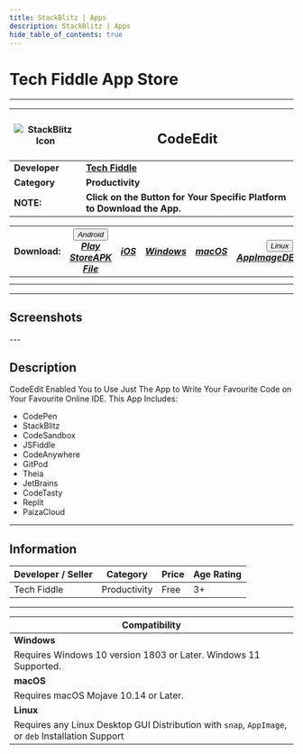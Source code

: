 ```yaml
---
title: StackBlitz | Apps
description: StackBlitz | Apps
hide_table_of_contents: true
---
```


# Tech Fiddle App Store

---

| ![StackBlitz Icon](https://cdn.jsdelivr.net/gh/Comp-Labs/cdn/img/apps/applestore.webp) | <h2>CodeEdit</h2>                                                       |
| --------------------------------------------- | ----------------------------------------------------------------------- |
| **Developer**                                 | [**Tech Fiddle**](https://complabs.in/apps)                             |
| **Category**                                  | **Productivity**                                                        |
| **NOTE:**                                     | **Click on the Button for Your Specific Platform to Download the App.** |

| **Download:** | <div class="dropdown "><button class=" button button--primary"><i class="fa-brands fa-android" /> Android <i class="fa-solid fa-caret-down" /></button><div class=" dropdown-content"><a class="" href="#">Play Store</a><a class="" href="#">APK File</a></div></div> | <a href="#" target="_blank" rel="noopener noreferrer" class="button button--primary "><i class="fa-brands fa-app-store-ios" /> iOS</a> | <a href="#" target="_blank" rel="noopener noreferrer" class="button button--primary"><i class="fa-brands fa-windows" /> Windows</a> | <a href="#" target="_blank" rel="noopener noreferrer" class="button button--primary"><i class="fa-brands fa-apple" /> macOS</a> | <div class="dropdown"><button class="button button--primary"><i class="fa-brands fa-linux" /> Linux <i class="fa-solid fa-caret-down" /></button><div class="dropdown-content"><a href="#">AppImage</a><a href="#">DEB</a><a href="#">Snap</a></div></div> |
| :-----------: | :------------------------------------------------------------------------------------------------------------------------------------------------------------------------------------------------------------------------------------------------------------------------: | :--------------------------------------------------------------------------------------------------------------------------------------: | :-----------------------------------------------------------------------------------------------------------------------------------: | :-------------------------------------------------------------------------------------------------------------------------------: | :------------------------------------------------------------------------------------------------------------------------------------------------------------------------------------------------------------------------------------------------------------: |
|               |                                                                                                                                                                                                                                                                            |                                                                                                                                          |                                                                                                                                       |                                                                                                                                   |                                                                                                                                                                                                                                                                |
|               |                                                                                                                                                                                                                                                                            |                                                                                                                                          |                                                                                                                                       |                                                                                                                                   |                                                                                                                                                                                                                                                                |

---

## Screenshots

<Tabs className="unique-tabs">
  <TabItem value="Android">
    <ShowcaseCarousel
      aspectRatio={6000 / 4000}
      sites={[
        {
          name: "Android Screenshot 1",
          image: "https://cdn.jsdelivr.net/gh/Comp-Labs/cdn/img/default.jpg",
          url: "",
        },
        {
          name: "Android Screenshot 2",
          image: "https://cdn.jsdelivr.net/gh/Comp-Labs/cdn/img/default.jpg",
          url: "",
        },
        {
          name: "Android Screenshot 3",
          image: "https://cdn.jsdelivr.net/gh/Comp-Labs/cdn/img/default.jpg",
          url: "",
        },
      ]}
    />
  </TabItem>
  <TabItem value="Windows">
    <ShowcaseCarousel
      aspectRatio={6000 / 4000}
      sites={[
        {
          name: "Windows Screenshot 1",
          image:
            "https://cdn.jsdelivr.net/gh/Comp-Labs/cdn/img/default.jpg",
          url: "",
        },
        {
          name: "Windows Screenshot 2",
          image:
            "https://cdn.jsdelivr.net/gh/Comp-Labs/cdn/img/default.jpg",
          url: "",
        },
        {
          name: "Windows Screenshot 3",
          image:
            "https://cdn.jsdelivr.net/gh/Comp-Labs/cdn/img/default.jpg",
          url: "",
        },
      ]}
    />
  </TabItem>
  <TabItem value="Linux">
    <ShowcaseCarousel
      aspectRatio={6000 / 4000}
      sites={[
        {
          name: "Linux Screenshot 1",
          image:
            "https://cdn.jsdelivr.net/gh/Comp-Labs/cdn/img/default.jpg",
          url: "",
        },
        {
          name: "Linux Screenshot 2",
          image:
            "https://cdn.jsdelivr.net/gh/Comp-Labs/cdn/img/default.jpg",
          url: "",
        },
        {
          name: "Linux Screenshot 3",
          image:
            "https://cdn.jsdelivr.net/gh/Comp-Labs/cdn/img/default.jpg",
          url: "",
        },
      ]}
    />
  </TabItem>
</Tabs>
---

## Description

CodeEdit Enabled You to Use Just The App to Write Your Favourite Code on Your Favourite Online IDE. This App Includes:

- CodePen
- StackBlitz
- CodeSandbox
- JSFiddle
- CodeAnywhere
- GitPod
- Theia
- JetBrains
- CodeTasty
- Replit
- PaizaCloud

---

## Information

| Developer / Seller | Category     | Price | Age Rating |
| ------------------ | ------------ | ----- | ---------- |
| Tech Fiddle        | Productivity | Free  | 3+         |

---

| **Compatibility**                                                                                  |
| -------------------------------------------------------------------------------------------------- |
| **Windows**                                                                                        |
| Requires Windows 10 version 1803 or Later. Windows 11 Supported.                                   |
| **macOS**                                                                                          |
| Requires macOS Mojave 10.14 or Later.                                                              |
| **Linux**                                                                                          |
| Requires any Linux Desktop GUI Distribution with `snap`, `AppImage`, or `deb` Installation Support |
